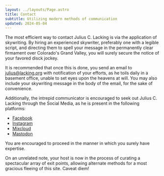 ```yaml
---
layout: ../layouts/Page.astro
title: Contact
subtitle: Utilizing modern methods of communication
updated: 2024-05-04
---
```


The most efficient way to contact Julius C. Lacking is via the application of skywriting. By hiring an experienced skywriter, preferably one with a legible script, and directing them to spell your message in the permanently clear firmament over Colorado's Grand Valley, you will surely secure the notice of your favored disck jockey.

It is recommended that once this is done, you send an email to [julius@lacking.org](mailto:julius@lacking.org?subject=Electronic%20Missive%20from%20Esteemed%20Listener) with notification of your efforts, as he toils daily in a basement office, unable to set eyes upon the heavens at will. You may also include your skywriting message in the body of the email, for the sake of convenience.

Additionally, the intrepid communicator is encouraged to seek out Julius C. Lacking through the Social Media, as he is present in the following platforms:

- [Facebook](https://www.facebook.com/jclacking)
- [Instagram](https://www.instagram.com/jclacking)
- [Mixcloud](https://www.mixcloud.com/the-lacking-org/)
- [Mastodon](https://room19.com/@jclacking/)

You are encouraged to proceed in the manner in which you surely have expertise.

On an unrelated note, your host is now in the process of curating a spectacular array of exit points, allowing alternate methods for a most gracious fleeing of this site. Caveat diem!
